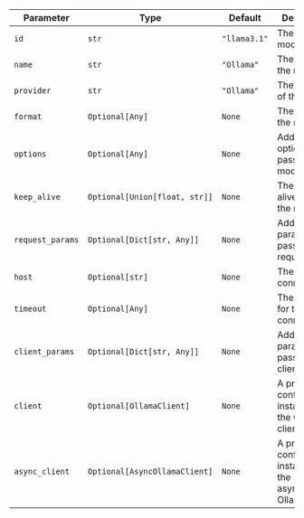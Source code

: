 | Parameter                     | Type                          | Default        | Description                                                  |
| ---------------------------- | ----------------------------- | -------------- | ------------------------------------------------------------ |
| `id`                         | `str`                         | `"llama3.1"`   | The ID of the model to use.                                  |
| `name`                       | `str`                         | `"Ollama"`     | The name of the model.                                       |
| `provider`                   | `str`                         | `"Ollama"`     | The provider of the model.                                   |
| `format`                     | `Optional[Any]`               | `None`         | The format of the response.                                  |
| `options`                    | `Optional[Any]`               | `None`         | Additional options to pass to the model.                     |
| `keep_alive`                 | `Optional[Union[float, str]]` | `None`         | The keep alive time for the model.                           |
| `request_params`             | `Optional[Dict[str, Any]]`    | `None`         | Additional parameters to pass to the request.                |
| `host`                       | `Optional[str]`               | `None`         | The host to connect to.                                      |
| `timeout`                    | `Optional[Any]`               | `None`         | The timeout for the connection.                              |
| `client_params`              | `Optional[Dict[str, Any]]`    | `None`         | Additional parameters to pass to the client.                 |
| `client`                     | `Optional[OllamaClient]`      | `None`         | A pre-configured instance of the Ollama client.              |
| `async_client`               | `Optional[AsyncOllamaClient]` | `None`         | A pre-configured instance of the asynchronous Ollama client. |
